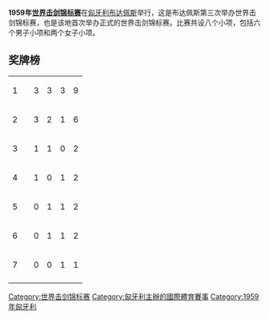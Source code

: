 '''1959年[[世界击剑锦标赛|世界击剑锦标赛]]'''在[[匈牙利|匈牙利]][[布达佩斯|布达佩斯]]举行，这是布达佩斯第三次举办世界击剑锦标赛，也是该地首次举办正式的世界击剑锦标赛。比赛共设八个小项，包括六个男子小项和两个女子小项。

==奖牌榜==
{| {{RankedMedalTable}}
|-
| 1 ||align=left| {{URS}} || 3 || 3 || 3 || 9
|-
| 2 ||align=left| {{HUN}} || 3 || 2 || 1 || 6
|-
| 3 ||align=left| {{GBR}} || 1 || 1 || 0 || 2
|-
| 4 ||align=left| {{POL}} || 1 || 0 || 1 || 2
|-
| 5 ||align=left| {{FRA}} || 0 || 1 || 1 || 2
|-
| 6 ||align=left| {{FRG}} || 0 || 1 || 1 || 2
|-
| 7 ||align=left| {{ITA}} || 0 || 0 || 1 || 1
|-
|}

{{世界击剑锦标赛}}

[[Category:世界击剑锦标赛|Category:世界击剑锦标赛]]
[[Category:匈牙利主辦的國際體育賽事|Category:匈牙利主辦的國際體育賽事]]
[[Category:1959年匈牙利|Category:1959年匈牙利]]